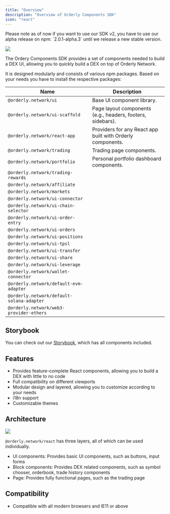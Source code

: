 ```yaml
---
title: "Overview"
description: "Overview of Orderly Components SDK"
icon: "react"
---
```


<Warning>
  Please note as of now if you want to use our SDK v2, you have to use our alpha release on npm:
  `2.0.1-alpha.3` until we release a new stable version.
</Warning>

![](/sdks/react/images/sdk-cover.webp)

The Ordery Components SDK provides a set of components needed to build a DEX UI, allowing you to quickly build a DEX on top of Orderly Network.

It is designed modularly and consists of various npm packages.
Based on your needs you have to install the respective packages:

| Name                                      | Description                                                |
| ----------------------------------------- | ---------------------------------------------------------- |
| `@orderly.network/ui`                     | Base UI component library.                                 |
| `@orderly.network/ui-scaffold`            | Page layout components (e.g., headers, footers, sidebars). |
| `@orderly.network/react-app`              | Providers for any React app built with Orderly components. |
| `@orderly.network/trading`                | Trading page components.                                   |
| `@orderly.network/portfolio`              | Personal portfolio dashboard components.                   |
| `@orderly.network/trading-rewards`        |                                                            |
| `@orderly.network/affiliate`              |                                                            |
| `@orderly.network/markets`                |                                                            |
| `@orderly.network/ui-connector`           |                                                            |
| `@orderly.network/ui-chain-selector`      |                                                            |
| `@orderly.network/ui-order-entry`         |                                                            |
| `@orderly.network/ui-orders`              |                                                            |
| `@orderly.network/ui-positions`           |                                                            |
| `@orderly.network/ui-tpsl`                |                                                            |
| `@orderly.network/ui-transfer`            |                                                            |
| `@orderly.network/ui-share`               |                                                            |
| `@orderly.network/ui-leverage`            |                                                            |
| `@orderly.network/wallet-connector`       |                                                            |
| `@orderly.network/default-evm-adapter`    |                                                            |
| `@orderly.network/default-solana-adapter` |                                                            |
| `@orderly.network/web3-provider-ethers`   |                                                            |

## Storybook

You can check out our [Storybook](https://storybook.orderly.network/), which has all components included.

## Features

- Provides feature-complete React components, allowing you to build a DEX with little to no code
- Full compatibility on different viewports
- Modular design and layered, allowing you to customize according to your needs
- i18n support
- Customizable themes

## Architecture

![](/sdks/react/images/orderly_architecture.webp)

`@orderly.network/react` has three layers, all of which can be used individually.

- UI components: Provides basic UI components, such as buttons, input forms
- Block components: Provides DEX related components, such as symbol chooser, orderbook, trade history components
- Page: Provides fully functional pages, such as the trading page

## Compatibility

- Compatible with all modern browsers and IE11 or above
